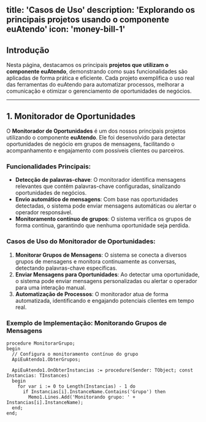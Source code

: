 title: 'Casos de Uso'
description: 'Explorando os principais projetos usando o componente euAtendo'
icon: 'money-bill-1'
---

## Introdução

Nesta página, destacamos os principais **projetos que utilizam o componente euAtendo**, demonstrando como suas funcionalidades são aplicadas de forma prática e eficiente. Cada projeto exemplifica o uso real das ferramentas do euAtendo para automatizar processos, melhorar a comunicação e otimizar o gerenciamento de oportunidades de negócios.

---

## 1. Monitorador de Oportunidades

O **Monitorador de Oportunidades** é um dos nossos principais projetos utilizando o componente **euAtendo**. Ele foi desenvolvido para detectar oportunidades de negócio em grupos de mensagens, facilitando o acompanhamento e engajamento com possíveis clientes ou parceiros.

### Funcionalidades Principais:
- **Detecção de palavras-chave**: O monitorador identifica mensagens relevantes que contêm palavras-chave configuradas, sinalizando oportunidades de negócios.
- **Envio automático de mensagens**: Com base nas oportunidades detectadas, o sistema pode enviar mensagens automáticas ou alertar o operador responsável.
- **Monitoramento contínuo de grupos**: O sistema verifica os grupos de forma contínua, garantindo que nenhuma oportunidade seja perdida.

### Casos de Uso do Monitorador de Oportunidades:
1. **Monitorar Grupos de Mensagens**: O sistema se conecta a diversos grupos de mensagens e monitora continuamente as conversas, detectando palavras-chave específicas.
2. **Enviar Mensagens para Oportunidades**: Ao detectar uma oportunidade, o sistema pode enviar mensagens personalizadas ou alertar o operador para uma interação manual.
3. **Automatização de Processos**: O monitorador atua de forma automatizada, identificando e engajando potenciais clientes em tempo real.

### Exemplo de Implementação: Monitorando Grupos de Mensagens

```delphi
procedure MonitorarGrupo;
begin
  // Configura o monitoramento contínuo do grupo
  ApiEuAtendo1.ObterGrupos;

  ApiEuAtendo1.OnObterInstancias := procedure(Sender: TObject; const Instancias: TInstances)
  begin
    for var i := 0 to Length(Instancias) - 1 do
      if Instancias[i].InstanceName.Contains('Grupo') then
        Memo1.Lines.Add('Monitorando grupo: ' + Instancias[i].InstanceName);
  end;
end;

